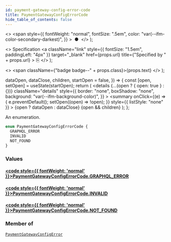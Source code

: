 ```yaml
---
id: payment-gateway-config-error-code
title: PaymentGatewayConfigErrorCode
hide_table_of_contents: false
---
```


  <>
    <span
      style={{
        fontWeight: "normal",
        fontSize: ".5em",
        color: "var(--ifm-color-secondary-darkest)",
      }}
    >
      &nbsp;●&nbsp;
    </span>
  </>
);

  <>
    Specification
    <a
      className="link"
      style={{ fontSize: "1.5em", paddingLeft: "4px" }}
      target="\_blank"
      href={props.url}
      title={"Specified by " + props.url}
    >
      ⎘
    </a>
  </>
);

  <>
    <span className={"badge badge--" + props.class}>{props.text}</span>
  </>
);


  dataOpen,
  dataClose,
  children,
  startOpen = false,
}) => {
  const [open, setOpen] = useState(startOpen);
  return (
    <details
      {...(open ? { open: true } : {})}
      className="details"
      style={{
        border: "none",
        boxShadow: "none",
        background: "var(--ifm-background-color)",
      }}
    >
      <summary
        onClick={(e) => {
          e.preventDefault();
          setOpen((open) => !open);
        }}
        style={{ listStyle: "none" }}
      >
        {open ? dataOpen : dataClose}
      </summary>
      {open && children}
    </details>
  );
};

An enumeration.

```graphql
enum PaymentGatewayConfigErrorCode {
  GRAPHQL_ERROR
  INVALID
  NOT_FOUND
}
```

### Values

#### [<code style={{ fontWeight: 'normal' }}>PaymentGatewayConfigErrorCode.<b>GRAPHQL_ERROR</b></code>](#)

>

#### [<code style={{ fontWeight: 'normal' }}>PaymentGatewayConfigErrorCode.<b>INVALID</b></code>](#)

>

#### [<code style={{ fontWeight: 'normal' }}>PaymentGatewayConfigErrorCode.<b>NOT_FOUND</b></code>](#)

>

### Member of

[`PaymentGatewayConfigError`](../../../api-storefront/payments/objects/payment-gateway-config-error) <Badge class="secondary" text="object"/>
